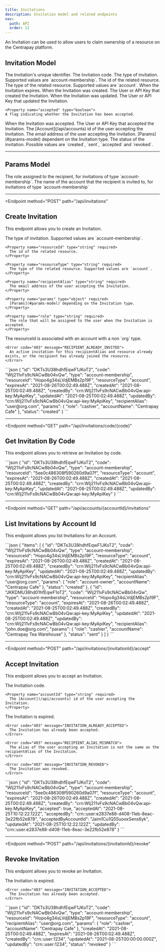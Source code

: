 ```yaml
---
title: Invitations
description: Invitation model and related endpoints
nav:
  path: API
  order: 12
---
```


An Invitation can be used to allow users to claim ownership of a resource on the Centrapay platform.

## Invitation Model


<Properties>
  <Property name="id" type="string">
    The Invitation's unique identifier.
  </Property>

  <Property name="code" type="string">
    The Invitation code.
  </Property>

  <Property name="type" type="string">
    The type of invitation. Supported values are `account-membership`.
  </Property>

  <Property name="resourceId" type="string">
    The id of the related resource.
  </Property>

  <Property name="resourceType" type="string">
    The type of the related resource. Supported values are `account`.
  </Property>

  <Property name="expiresAt" type="timestamp">
    When the Invitation expires.
  </Property>

  <Property name="createdAt" type="timestamp">
    When the Invitation was created.
  </Property>

  <Property name="createdBy" type="crn">
    The User or API Key that created the Invitation.
  </Property>

  <Property name="updatedAt" type="timestamp">
    When the Invitation was updated.
  </Property>

  <Property name="updatedBy" type="crn">
    The User or API Key that updated the Invitation.
  </Property>

    <Property name="accepted" type="boolean">
    A flag indicating whether the Invitation has been accepted.
  </Property>

  <Property name="acceptedAt" type="timestamp">
    When the Invitation was accepted.
  </Property>

  <Property name="acceptedBy" type="crn">
    The User or API Key that accepted the Invitation.
  </Property>

  <Property name="acceptedByAccountId" type="string">
    The [Account](/api/accounts) id of the user accepting the Invitation.
  </Property>

  <Property name="recipientAlias" type="string">
    The email address of the user accepting the Invitation.
  </Property>

  <Property name="params" type="object">
    [Params](#params-model) dependent on the Invitation type.
  </Property>

  <Property name="status" type="string">
    The status of the invitation. Possible values are `created`, `sent`, `accepted` and `revoked`.
  </Property>
</Properties>

---

## Params Model


<Properties>
  <Property name="role" type="string">
    The role assigned to the recipient, for invitations of type `account-membership`.
  </Property>

  <Property name="accountName" type="string">
    The name of the account that the recipient is invited to, for invitations of type `account-membership`
  </Property>
</Properties>

---

<Endpoint
  method="POST"
  path="/api/invitations"
>
  ## Create Invitation <Badge type="experimental"/>

  This endpoint allows you to create an Invitation.

  <Properties>
    <Property name="type" type="string" required>
      The type of invitation. Supported values are `account-membership`.
    </Property>

    <Property name="resourceId" type="string" required>
      The id of the related resource.
    </Property>

    <Property name="resourceType" type="string" required>
      The type of the related resource. Supported values are `account`.
    </Property>

    <Property name="recipientAlias" type="string" required>
      The email address of the user accepting the Invitation.
    </Property>

    <Property name="params" type="object" required>
      [Params](#params-model) depending on the Invitation type.
    </Property>

    <Property name="role" type="string" required>
      The role that will be assigned to the user when the Invitation is accepted.
    </Property>
  </Properties>

  <Properties heading="Errors">
    <Error code="403" message="INVALID_ACCOUNT_TYPE">
      The resourceId is associated with an account with a non `org` type.
    </Error>

    <Error code="403" message="RECIPIENT_ALREADY_INVITED">
      An active invitation for this recipientAlias and resource already exists, or the recipient has already joined the resource.
    </Error>
  </Properties>

  <RequestCodePanel slot="code-examples" filename="invitations-create" />

  <CodePanel slot="code-examples" title="Response">
    ```json
    {
      "id": "DKTs3U38hdhfEqwF1JKoT2",
      "code": "WIj211vFs9cNACwBb04vQw",
      "type": "account-membership",
      "resourceId": "Hopo4g34sLVdjEMBs2p19F",
      "resourceType": "account",
      "expiresAt": "2021-08-26T00:02:49.488Z",
      "createdAt": "2021-08-25T00:02:49.488Z",
      "createdBy": "crn:WIj211vFs9cNACwBb04vQw:api-key:MyApiKey",
      "updatedAt": "2021-08-25T00:02:49.488Z",
      "updatedBy": "crn:WIj211vFs9cNACwBb04vQw:api-key:MyApiKey",
      "recipientAlias": "user@org.com",
      "params": {
        "role": "cashier",
        "accountName": "Centrapay Cafe"
      },
      "status": "created"
    }
    ```
  </CodePanel>

</Endpoint>

---

<Endpoint
  method="GET"
  path="/api/invitations/code/{code}"
>
  ## Get Invitation By Code <Badge type="experimental"/>

  This endpoint allows you to retrieve an Invitation by code.


  <RequestCodePanel slot="code-examples" filename="invitations-get-by-code" />

  <CodePanel slot="code-examples" title="Response">
    ```json
    {
      "id": "DKTs3U38hdhfEqwF1JKoT2",
      "code": "WIj211vFs9cNACwBb04vQw",
      "type": "account-membership",
      "resourceId": "5ee0c486308f590260d9a07f",
      "resourceType": "account",
      "expiresAt": "2021-08-26T00:02:49.488Z",
      "createdAt": "2021-08-25T00:02:49.488Z",
      "createdBy": "crn:WIj211vFs9cNACwBb04vQw:api-key:MyApiKey",
      "updatedAt": "2021-08-25T00:02:49.488Z",
      "updatedBy": "crn:WIj211vFs9cNACwBb04vQw:api-key:MyApiKey"
    }
    ```
  </CodePanel>

</Endpoint>

---

<Endpoint
  method="GET"
  path="/api/accounts/{accountId}/invitations"
>
  ## List Invitations by Account Id <Badge type="experimental"/>

  This endpoint allows you list Invitations for an Account.


  <RequestCodePanel slot="code-examples" filename="invitations-list-by-accountId" />

  <CodePanel slot="code-examples" title="Response">
    ```json
    {
      "items": [
        {
          "id": "DKTs3U38hdhfEqwF1JKoT2",
          "code": "WIj211vFs9cNACwBb04vQw",
          "type": "account-membership",
          "resourceId": "Hopo4g34sLVdjEMBs2p19F",
          "resourceType": "account",
          "expiresAt": "2021-08-26T00:02:49.488Z",
          "createdAt": "2021-08-25T00:02:49.488Z",
          "createdBy": "crn:WIj211vFs9cNACwBb04vQw:api-key:MyApiKey",
          "updatedAt": "2021-08-25T00:02:49.488Z",
          "updatedBy": "crn:WIj211vFs9cNACwBb04vQw:api-key:MyApiKey",
          "recipientAlias": "user@org.com",
          "params": {
            "role": "account-owner",
            "accountName": "Centrapay Cafe"
          },
          "status": "created"
        },
        {
          "id": "JKKDMU38hd01hfEqwF1oT2",
          "code": "WIj211vFs9cNACwBb04vQw",
          "type": "account-membership",
          "resourceId": "Hopo4g34sLVdjEMBs2p19F",
          "resourceType": "account",
          "expiresAt": "2021-08-26T00:02:49.488Z",
          "createdAt": "2021-08-25T00:02:49.488Z",
          "createdBy": "crn:WIj211vFs9cNACwBb04vQw:api-key:MyApiKey",
          "updatedAt": "2021-08-25T00:02:49.488Z",
          "updatedBy": "crn:WIj211vFs9cNACwBb04vQw:api-key:MyApiKey",
          "recipientAlias": "john.doe@org.com",
          "params": {
            "role": "cashier",
            "accountName": "Centrapay Tea Warehouse"
          },
          "status": "sent"
        }
      ]
    }
    ```
  </CodePanel>

</Endpoint>

---

<Endpoint
  method="POST"
  path="/api/invitations/{invitationId}/accept"
>
  ## Accept Invitation <Badge type="experimental"/>

  This endpoint allows you to accept an Invitation.

  <Properties>
    <Property name="code" type="string" required>
      The Invitation code.
    </Property>

    <Property name="accountId" type="string" required>
      The [Account](/api/accounts) id of the user accepting the Invitation.
    </Property>
  </Properties>

  <Properties heading="Errors">
    <Error code="403" message="INVITATION_EXPIRED">
      The Invitation is expired.
    </Error>

    <Error code="403" message="INVITATION_ALREADY_ACCEPTED">
      The Invitation has already been accepted.
    </Error>

    <Error code="403" message="RECIPIENT_ALIAS_MISMATCH">
      The alias of the user accepting an Invitation is not the same as the recipientAlias of the Invitation.
    </Error>

    <Error code="403" message="INVITATION_REVOKED">
      The Invitation was revoked.
    </Error>
  </Properties>

  <RequestCodePanel slot="code-examples" filename="invitations-accept" />

  <CodePanel slot="code-examples" title="Response">
    ```json
    {
      "id": "DKTs3U38hdhfEqwF1JKoT2",
      "code": "WIj211vFs9cNACwBb04vQw",
      "type": "account-membership",
      "resourceId": "5ee0c486308f590260d9a07f",
      "resourceType": "account",
      "expiresAt": "2021-08-26T00:02:49.488Z",
      "createdAt": "2021-08-25T00:02:49.488Z",
      "createdBy": "crn:WIj211vFs9cNACwBb04vQw:api-key:MyApiKey",
      "accepted": true,
      "acceptedAt": "2021-08-25T10:12:22.122Z",
      "acceptedBy": "crn::user:e2837e88-d408-11eb-8eac-3e22fb52e878",
      "acceptedByAccountId": "Jaim1Cu1Q55uooxSens6yk",
      "updatedAt": "2021-08-25T10:12:22.122Z",
      "updatedBy": "crn::user:e2837e88-d408-11eb-8eac-3e22fb52e878"
    }
    ```
  </CodePanel>

</Endpoint>

---

<Endpoint
  method="POST"
  path="/api/invitations/{invitationId}/revoke"
>
  ## Revoke Invitation <Badge type="experimental"/>

  This endpoint allows you to revoke an Invitation.

  <Properties heading="Errors">
    <Error code="403" message="INVITATION_EXPIRED">
      The Invitation is expired.
    </Error>

    <Error code="403" message="INVITATION_ACCEPTED">
      The Invitation has already been accepted.
    </Error>
  </Properties>

  <RequestCodePanel slot="code-examples" filename="invitations-revoke" />

  <CodePanel slot="code-examples" title="Response">
    ```json
    {
      "id": "DKTs3U38hdhfEqwF1JKoT2",
      "code": "WIj211vFs9cNACwBb04vQw",
      "type": "account-membership",
      "resourceId": "Hopo4g34sLVdjEMBs2p19F",
      "resourceType": "account",
      "recipientAlias": "user@org.com",
      "params": {
        "role": "cashier",
        "accountName": "Centrapay Cafe"
      },
      "createdAt": "2021-08-25T00:02:49.488Z",
      "expiresAt": "2021-08-26T00:02:49.488Z",
      "createdBy": "crn::user:1234",
      "updatedAt": "2021-08-25T00:00:00.000Z",
      "updatedBy": "crn::user:1234",
      "status": "revoked"
    }
    ```
  </CodePanel>

</Endpoint>
